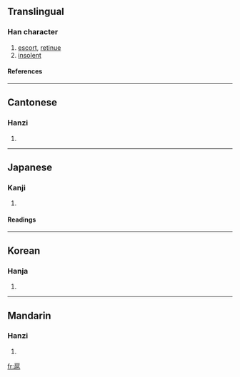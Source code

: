 ==Translingual==
===Han character===
{{Han char|rn=63|rad=戶|as=07|sn=11|four=7221<sub>7</sub>|canj=竹尸口日山 (HSRAU), 戈尸口日山 (ISRAU)}}
# [[escort]], [[retinue]]
# [[insolent]]
====References====
{{Han ref|kx=0416.160|dkj=11746|dj=0761.200|hdz=32264.010|uh=6248|ud=25160|bh=B1AF|bd=45487}}
----
==Cantonese==
===Hanzi===
{{yue-hanzi|jyut=|y=wu6}}
# {{defn|Cantonese}}
----
==Japanese==
===Kanji===
{{ja-kanji|grade=|rs=戶07}}
# {{defn|Japanese}} 
====Readings====
{{ja-readings|on=[[こ]] (ko)|kun=[[したがう]] (shitagau)}}
----
==Korean==
===Hanja===
{{ko-hanja|hangeul=호|eumhun=|rv=ho|mr=ho|y=ho}}
# {{defn|Korean}}
----
==Mandarin==
===Hanzi===
{{cmn-hanzi|pin=[[hù]] (hu4), [[zā]] (za1), [[zhá]] (zha2), [[zhǎ]] (zha3)|wg=hu<sup>4</sup>, tsa<sup>1</sup>, cha<sup>2</sup>, cha<sup>3</sup>}}
# {{defn|Mandarin}}

[[fr:扈]]
